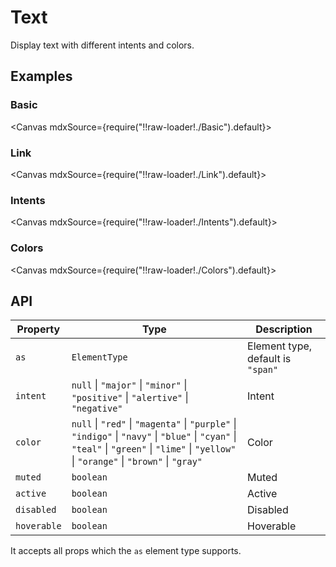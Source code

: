 
<Meta title="General/Text" />

# Text

Display text with different intents and colors.

## Examples

### Basic

<Canvas mdxSource={require("!!raw-loader!./Basic").default}>
  <Story id="examples-text--basic" />
</Canvas>

### Link

<Canvas mdxSource={require("!!raw-loader!./Link").default}>
  <Story id="examples-text--link" />
</Canvas>

### Intents

<Canvas mdxSource={require("!!raw-loader!./Intents").default}>
  <Story id="examples-text--intents" />
</Canvas>

### Colors

<Canvas mdxSource={require("!!raw-loader!./Colors").default}>
  <Story id="examples-text--colors" />
</Canvas>

## API

| Property    | Type                                                                                                                                                                                       | Description                       |
| ----------- | ------------------------------------------------------------------------------------------------------------------------------------------------------------------------------------------ | --------------------------------- |
| `as`        | `ElementType`                                                                                                                                                                              | Element type, default is `"span"` |
| `intent`    | `null` \| `"major"` \| `"minor"` \| `"positive"` \| `"alertive"` \| `"negative"`                                                                                                           | Intent                            |
| `color`     | `null` \| `"red"` \| `"magenta"` \| `"purple"` \| `"indigo"` \| `"navy"` \| `"blue"` \| `"cyan"` \| `"teal"` \| `"green"` \| `"lime"` \| `"yellow"` \| `"orange"` \| `"brown"` \| `"gray"` | Color                             |
| `muted`     | `boolean`                                                                                                                                                                                  | Muted                             |
| `active`    | `boolean`                                                                                                                                                                                  | Active                            |
| `disabled`  | `boolean`                                                                                                                                                                                  | Disabled                          |
| `hoverable` | `boolean`                                                                                                                                                                                  | Hoverable                         |

It accepts all props which the `as` element type supports.
